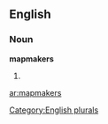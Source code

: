 
==English==

===Noun===
'''mapmakers'''

# {{plural of|[[mapmaker]]}}

[[Category:English plurals]]

[[ar:mapmakers]]